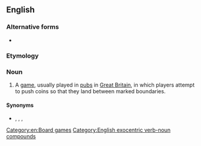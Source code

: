 ==English==
{{wikipedia|Shove ha’penny}}

===Alternative forms===
* {{l|en|shove halfpenny}}

===Etymology===
{{compound|en|shove|ha'penny}}

===Noun===
{{en-noun|-|head=[[shove]] [[ha'penny|ha’penny]]}}

# {{lb|en|British}} A [[game]], usually played in [[pub]]s in [[Great Britain]], in which players attempt to push coins so that they land between marked boundaries.

====Synonyms====
* {{l|en|shoffe-grote}}, {{l|en|shovegroat}}, {{l|en|slide-thrift}}, {{l|en|slype groat}}

[[Category:en:Board games]]
[[Category:English exocentric verb-noun compounds]]